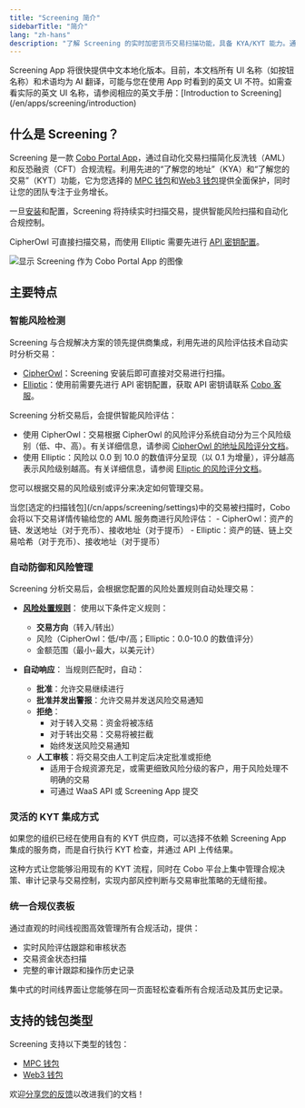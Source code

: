 ```yaml
---
title: "Screening 简介"
sidebarTitle: "简介"
lang: "zh-hans"
description: "了解 Screening 的实时加密货币交易扫描功能，具备 KYA/KYT 能力。通过风险检测和智能规则执行实现 AML/CFT 合规自动化。"
---
```


<Note>
Screening App 将很快提供中文本地化版本。目前，本文档所有 UI 名称（如按钮名称）和术语均为 AI 翻译，可能与您在使用 App 时看到的英文 UI 不符。如需查看实际的英文 UI 名称，请参阅相应的英文手册：[Introduction to Screening](/en/apps/screening/introduction)
</Note>

## 什么是 Screening？

Screening 是一款 [Cobo Portal App](/cn/apps/introduction)，通过自动化交易扫描简化反洗钱（AML）和反恐融资（CFT）合规流程。利用先进的“了解您的地址”（KYA）和“了解您的交易”（KYT）功能，它为您选择的 [MPC 钱包](/cn/portal/mpc-wallets/introduction)和[Web3 钱包](/cn/portal/custodial-wallets/web3-wallets/set-up)提供全面保护，同时让您的团队专注于业务增长。

一旦[安装](/cn/apps/screening/set-up)和配置，Screening 将持续实时扫描交易，提供智能风险扫描和自动化合规控制。

<Note>CipherOwl 可直接扫描交易，而使用 Elliptic 需要先进行 [API 密钥配置](/cn/apps/screening/screening-settings)。</Note>

<img src="/en/images/portal-apps/screening/screening-in-app-store.png" className="screenshot_modal" alt="显示 Screening 作为 Cobo Portal App 的图像"/>

## 主要特点

### 智能风险检测

Screening 与合规解决方案的领先提供商集成，利用先进的风险评估技术自动实时分析交易：

- [CipherOwl](https://www.cipherowl.com/)：Screening 安装后即可直接对交易进行扫描。
- [Elliptic](https://www.elliptic.co/)：使用前需要先进行 API 密钥配置，获取 API 密钥请联系 [Cobo 客服](mailto:help@cobo.com)。

Screening 分析交易后，会提供智能风险评估：
   - 使用 CipherOwl：交易根据 CipherOwl 的风险评分系统自动分为三个风险级别（低、中、高）。有关详细信息，请参阅 [CipherOwl 的地址风险评分文档](https://cipherowl.notion.site/Address-Risk-Score-1a0d90dd030f80b5904cd4aa76e15cea)。
   - 使用 Elliptic：风险以 0.0 到 10.0 的数值评分呈现（以 0.1 为增量），评分越高表示风险级别越高。有关详细信息，请参阅 [Elliptic 的风险评分文档](https://help.elliptic.co/en/articles/2641454-interpreting-risk-scores)。

   您可以根据交易的风险级别或评分来决定如何管理交易。

<Info>
当您[选定的扫描钱包](/cn/apps/screening/settings)中的交易被扫描时，Cobo 会将以下交易详情传输给您的 AML 服务商进行风险评估：
- CipherOwl：资产的链、发送地址（对于充币）、接收地址（对于提币）
- Elliptic：资产的链、链上交易哈希（对于充币）、接收地址（对于提币）
</Info>

### 自动防御和风险管理

Screening 分析交易后，会根据您配置的风险处置规则自动处理交易：

- [**风险处置规则**](/cn/apps/screening/risk-policies)：
  使用以下条件定义规则：
  - **交易方向**（转入/转出）
  - 风险（CipherOwl：低/中/高；Elliptic：0.0-10.0 的数值评分）
  - 金额范围（最小-最大，以美元计）

- **自动响应**：
  当规则匹配时，自动：
  - **批准**：允许交易继续进行
  - **批准并发出警报**：允许交易并发送风险交易通知
  - **拒绝**：
    - 对于转入交易：资金将被冻结
    - 对于转出交易：交易将被拦截
    - 始终发送风险交易通知
  - **人工审核**：将交易交由人工判定后决定批准或拒绝
    - 适用于合规资源充足，或需更细致风险分级的客户，用于风险处理不明确的交易
    - 可通过 WaaS API 或 Screening App 提交

### 灵活的 KYT 集成方式

如果您的组织已经在使用自有的 KYT 供应商，可以选择不依赖 Screening App 集成的服务商，而是自行执行 KYT 检查，并通过 API 上传结果。

这种方式让您能够沿用现有的 KYT 流程，同时在 Cobo 平台上集中管理合规决策、审计记录与交易控制，实现内部风控判断与交易审批策略的无缝衔接。

### 统一合规仪表板

通过直观的时间线视图高效管理所有合规活动，提供：

- 实时风险评估跟踪和审核状态
- 交易资金状态扫描
- 完整的审计跟踪和操作历史记录

集中式的时间线界面让您能够在同一页面轻松查看所有合规活动及其历史记录。

## 支持的钱包类型

Screening 支持以下类型的钱包：
- [MPC 钱包](/cn/portal/mpc-wallets/introduction)
- [Web3 钱包](/cn/portal/custodial-wallets/web3-wallets/set-up)

<Tip>欢迎[分享您的反馈](https://forms.zohopublic.com/cobo/form/DocumentFeedbackForm/formperma/QvLOhxJv1_JMsJ-1dleZ8Itb_7rzN-LtgvsDdxosoVI?referrername=manuals)以改进我们的文档！</Tip>
